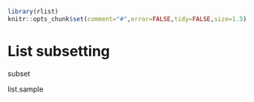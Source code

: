 <!--
%\VignetteEngine{knitr}
%\VignetteIndexEntry{List subsetting}
-->

```r
library(rlist)
knitr::opts_chunk$set(comment="#",error=FALSE,tidy=FALSE,size=1.5)
```

# List subsetting

subset

list.sample


